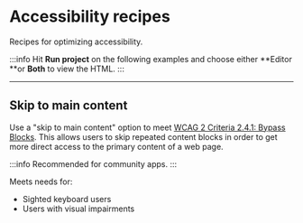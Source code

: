 # Accessibility recipes

Recipes for optimizing accessibility.

:::info
Hit **Run project** on the following examples and choose either **Editor **or **Both** to view the HTML.
:::

---

## Skip to main content

<RecipeDemo href="https://stackblitz.com/edit/skip-to-main-content-link" />

Use a "skip to main content" option to meet <a href="https://www.w3.org/WAI/WCAG21/Understanding/bypass-blocks.html" target="_blank" rel="noreferrer noopener">WCAG 2 Criteria 2.4.1: Bypass Blocks</a>.
This allows users to skip repeated content blocks in order to get more direct access to the primary content of a web page.

:::info
Recommended for community apps.
:::

Meets needs for:

- Sighted keyboard users
- Users with visual impairments

